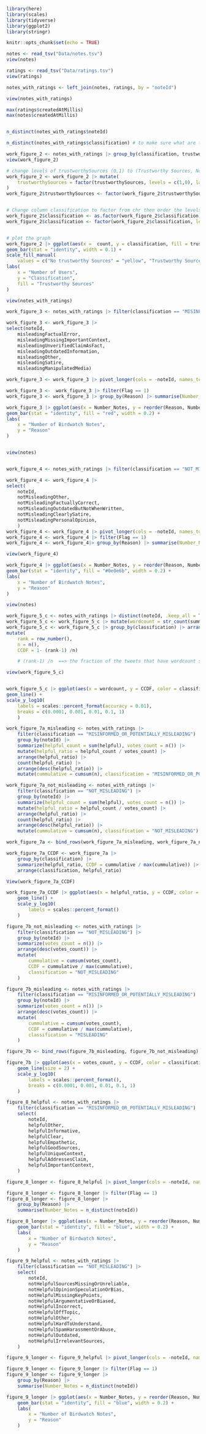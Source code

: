```r
library(here)
library(scales)
library(tidyverse)
library(ggplot2)
library(stringr)

knitr::opts_chunk$set(echo = TRUE)
```


```r
notes <- read_tsv("Data/notes.tsv")
view(notes)

ratings <- read_tsv("Data/ratings.tsv")
view(ratings)

notes_with_ratings <- left_join(notes, ratings, by = "noteId") 

view(notes_with_ratings)

max(ratings$createdAtMillis)
max(notes$createdAtMillis)


n_distinct(notes_with_ratings$noteId)

```

```r
n_distinct(notes_with_ratings$classification) # to make sure what are the possible options for this column 

work_figure_2 <- notes_with_ratings |> group_by(classification, trustworthySources) |> summarise(count = n_distinct(noteId))
view(work_figure_2)

# change levels of trustworthySources (0,1) to (Trustworthy Sources, No trustworthy Sources) then order the levels for the graph 
work_figure_2 <- work_figure_2 |> mutate(
    trustworthySources = factor(trustworthySources, levels = c(1,0), labels =  c("Trustworthy Sources" , "No trustworthy Sources"))
) 
work_figure_2$trustworthySources <- factor(work_figure_2$trustworthySources, levels = c("No trustworthy Sources", "Trustworthy Sources"))


# Change column classification to factor from chr then order the levels for the graph
work_figure_2$classification <- as.factor(work_figure_2$classification)
work_figure_2$classification <- factor(work_figure_2$classification, levels = c("NOT_MISLEADING", "MISINFORMED_OR_POTENTIALLY_MISLEADING"))


# plot the graph 
work_figure_2 |> ggplot(aes(x =  count, y = classification, fill = trustworthySources)) +
geom_bar(stat = "identity", width = 0.1) + 
scale_fill_manual(
    values = c("No trustworthy Sources" = "yellow", "Trustworthy Sources" = "#4141db")) + 
labs(
    x = "Number of Users", 
    y = "Classification", 
    fill = "Trustworthy Sources"
)
```


```r

view(notes_with_ratings)

work_figure_3 <- notes_with_ratings |> filter(classification == "MISINFORMED_OR_POTENTIALLY_MISLEADING")

work_figure_3 <- work_figure_3 |> 
select(noteId, 
    misleadingFactualError, 
    misleadingMissingImportantContext,
    misleadingUnverifiedClaimAsFact, 
    misleadingOutdatedInformation, 
    misleadingOther, 
    misleadingSatire, 
    misleadingManipulatedMedia) 

work_figure_3 <- work_figure_3 |> pivot_longer(cols = -noteId, names_to = "Reason", values_to = "Flag")

work_figure_3 <-  work_figure_3 |> filter(Flag == 1)
work_figure_3 <- work_figure_3 |> group_by(Reason) |> summarise(Number_Notes = n_distinct(noteId))

work_figure_3 |> ggplot(aes(x = Number_Notes, y = reorder(Reason, Number_Notes))) +
geom_bar(stat = "identity", fill = "red", width = 0.2) + 
labs(
    x = "Number of Birdwatch Notes", 
    y = "Reason"
)



```


```r

view(notes)


work_figure_4 <- notes_with_ratings |> filter(classification == "NOT_MISLEADING")

work_figure_4 <- work_figure_4 |> 
select(
    noteId,
    notMisleadingOther, 
    notMisleadingFactuallyCorrect, 
    notMisleadingOutdatedButNotWhenWritten, 
    notMisleadingClearlySatire, 
    notMisleadingPersonalOpinion, 
    )
work_figure_4 <- work_figure_4 |> pivot_longer(cols = -noteId, names_to = "Reason", values_to = "Flag")
work_figure_4 <- work_figure_4 |> filter(Flag == 1)
work_figure_4 <- work_figure_4|> group_by(Reason) |> summarise(Number_Notes = n_distinct(noteId))

view(work_figure_4)

work_figure_4 |> ggplot(aes(x = Number_Notes, y = reorder(Reason, Number_Notes))) +
geom_bar(stat = "identity", fill = "#0e0e6b", width = 0.2) + 
labs(
    x = "Number of Birdwatch Notes", 
    y = "Reason"
)

```

```r
view(notes)

work_figure_5_c <- notes_with_ratings |> distinct(noteId, .keep_all = TRUE)
work_figure_5_c <- work_figure_5_c |> mutate(wordcount = str_count(summary, boundary("word")))
work_figure_5_c <- work_figure_5_c |> group_by(classification) |> arrange(wordcount) |> 
mutate(
    rank = row_number(), 
    n = n(), 
    CCDF = 1- (rank-1) /n)

    # (rank-1) /n  ==> the fraction of the tweets that have wordcount smaller than the current 

view(work_figure_5_c)


work_figure_5_c |> ggplot(aes(x = wordcount, y = CCDF, color = classification)) + 
geom_line() + 
scale_y_log10(
    labels = scales::percent_format(accuracy = 0.01), 
    breaks = c(0.0001, 0.001, 0.01, 0.1, 1)
    )
```

```r
work_figure_7a_misleading <- notes_with_ratings |>
    filter(classification == "MISINFORMED_OR_POTENTIALLY_MISLEADING") |>
    group_by(noteId) |>
    summarize(helpful_count = sum(helpful), votes_count = n()) |>
    mutate(helpful_ratio = helpful_count / votes_count) |>
    arrange(helpful_ratio) |>
    count(helpful_ratio) |>
    arrange(desc(helpful_ratio)) |>
    mutate(cummulative = cumsum(n), classification = "MISINFORMED_OR_POTENTIALLY_MISLEADING")

work_figure_7a_not_misleading <- notes_with_ratings |>
    filter(classification == "NOT_MISLEADING") |>
    group_by(noteId) |>
    summarize(helpful_count = sum(helpful), votes_count = n()) |>
    mutate(helpful_ratio = helpful_count / votes_count) |>
    arrange(helpful_ratio) |>
    count(helpful_ratio) |>
    arrange(desc(helpful_ratio)) |>
    mutate(cummulative = cumsum(n), classification = "NOT_MISLEADING")

work_figure_7a <- bind_rows(work_figure_7a_misleading, work_figure_7a_not_misleading)

work_figure_7a_CCDF <- work_figure_7a |>
    group_by(classification) |>
    summarize(helpful_ratio, CCDF = cummulative / max(cummulative)) |>
    arrange(classification, helpful_ratio)

View(work_figure_7a_CCDF)

work_figure_7a_CCDF |> ggplot(aes(x = helpful_ratio, y = CCDF, color = classification)) +
    geom_line() +
    scale_y_log10(
        labels = scales::percent_format()
    )
```

```r
figure_7b_not_misleading <- notes_with_ratings |>
    filter(classification == "NOT_MISLEADING") |>
    group_by(noteId) |>
    summarize(votes_count = n()) |>
    arrange(desc(votes_count)) |>
    mutate(
        cummulative = cumsum(votes_count),
        CCDF = cummulative / max(cummulative),
        classification = "NOT_MISLEADING"
    )

figure_7b_misleading <- notes_with_ratings |>
    filter(classification == "MISINFORMED_OR_POTENTIALLY_MISLEADING") |>
    group_by(noteId) |>
    summarize(votes_count = n()) |>
    arrange(desc(votes_count)) |>
    mutate(
        cummulative = cumsum(votes_count),
        CCDF = cummulative / max(cummulative),
        classification = "MISLEADING"
    )

figure_7b <- bind_rows(figure_7b_misleading, figure_7b_not_misleading)

figure_7b |> ggplot(aes(x = votes_count, y = CCDF, color = classification)) +
    geom_line(size = 2) +
    scale_y_log10(
        labels = scales::percent_format(),
        breaks = c(0.0001, 0.001, 0.01, 0.1, 1)
    )
```

```r
figure_8_helpful <- notes_with_ratings |>
    filter(classification == "MISINFORMED_OR_POTENTIALLY_MISLEADING") |>
    select(
        noteId,
        helpfulOther,
        helpfulInformative,
        helpfulClear,
        helpfulEmpathetic,
        helpfulGoodSources,
        helpfulUniqueContext,
        helpfulAddressesClaim,
        helpfulImportantContext,
    )

figure_8_longer <- figure_8_helpful |> pivot_longer(cols = -noteId, names_to = "Reason", values_to = "Flag")

figure_8_longer <- figure_8_longer |> filter(Flag == 1)
figure_8_longer <- figure_8_longer |>
    group_by(Reason) |>
    summarise(Number_Notes = n_distinct(noteId))

figure_8_longer |> ggplot(aes(x = Number_Notes, y = reorder(Reason, Number_Notes))) +
    geom_bar(stat = "identity", fill = "blue", width = 0.2) +
    labs(
        x = "Number of Birdwatch Notes",
        y = "Reason"
    )
```

```r
figure_9_helpful <- notes_with_ratings |>
    filter(classification == "NOT_MISLEADING") |>
    select(
        noteId,
        notHelpfulSourcesMissingOrUnreliable,
        notHelpfulOpinionSpeculationOrBias,
        notHelpfulMissingKeyPoints,
        notHelpfulArgumentativeOrBiased,
        notHelpfulIncorrect,
        notHelpfulOffTopic,
        notHelpfulOther,
        notHelpfulHardToUnderstand,
        notHelpfulSpamHarassmentOrAbuse,
        notHelpfulOutdated,
        notHelpfulIrrelevantSources,
    )

figure_9_longer <- figure_9_helpful |> pivot_longer(cols = -noteId, names_to = "Reason", values_to = "Flag")

figure_9_longer <- figure_9_longer |> filter(Flag == 1)
figure_9_longer <- figure_9_longer |>
    group_by(Reason) |>
    summarise(Number_Notes = n_distinct(noteId))

figure_9_longer |> ggplot(aes(x = Number_Notes, y = reorder(Reason, Number_Notes))) +
    geom_bar(stat = "identity", fill = "blue", width = 0.2) +
    labs(
        x = "Number of Birdwatch Notes",
        y = "Reason"
    )
```



